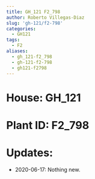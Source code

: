```yaml
---
title: GH_121 F2_798
author: Roberto Villegas-Diaz
slug: 'gh-121/f2-798'
categories:
  - GH121
tags:
  - F2
aliases:
  - gh_121-f2_798
  - gh-121-f2-798
  - gh121-f2798
---
```


# **House**: GH_121
# **Plant ID**: F2_798
# **Updates**: 
 - 2020-06-17: Nothing new.
